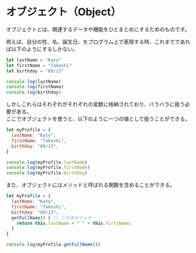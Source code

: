 # オブジェクト（Object）

オブジェクトとは、関連するデータや機能をひとまとめにするためのものです。

例えば、自分の性、名、誕生日、をプログラム上で表現する時、これまでであれば以下のようにするしかない。

```javascript
let lastName = "Kato"
let firstName = "Takeshi"
let birthday = "09/13"

console.log(lastName)
console.log(firstName)
console.log(birthday)
```

しかしこれらはそれぞれがそれぞれの変数に格納されており、バラバラに扱う必要がある。  
ここでオブジェクトを使うと、以下のように一つの値として扱うことができる。

```javascript
let myProfile = {
  lastName: "Kato",
  firstName: "Takeshi",
  birthday: "09/13",
}

console.log(myProfile.lastName)
console.log(myProfile.firstName)
console.log(myProfile.birthday)
```

また、オブジェクトにはメソッドと呼ばれる関数を含めることができる。

```javascript
let myProfile = {
  lastName: "Kato",
  firstName: "Takeshi",
  birthday: "09/13",
  getFullName() { // これがメソッド
    return this.lastName + " " + this.firstName;
  }
}

console.log(myProfile.getFullName())
```

